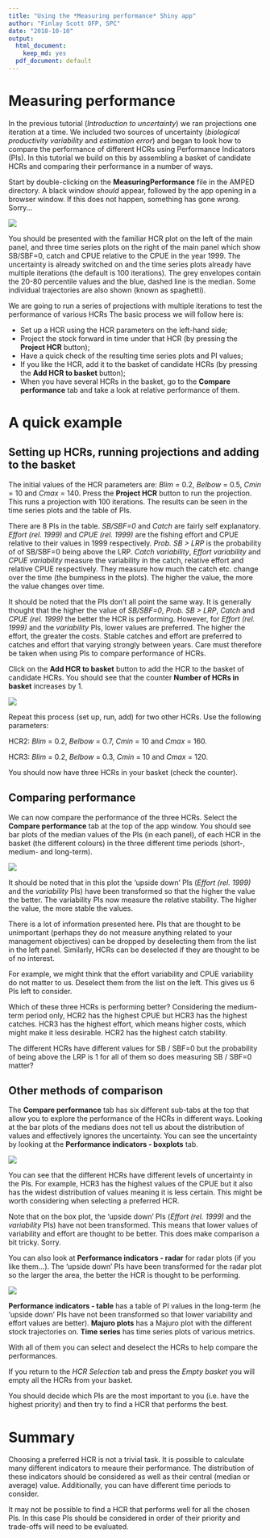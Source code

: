 ```yaml
---
title: "Using the *Measuring performance* Shiny app"
author: "Finlay Scott OFP, SPC"
date: "2018-10-10"
output:
  html_document:
    keep_md: yes
  pdf_document: default
---
```


<!--use render()-->
<!-- render("tutorials/measuringPerformance.Rmd", output_format = "all")-->

# Measuring performance

In the previous tutorial (*Introduction to uncertainty*) we ran projections one iteration at a time.
We included two sources of uncertainty (*biological productivity variability* and *estimation error*) and began to look how to compare the performance of different HCRs using Performance Indicators (PIs).
In this tutorial we build on this by assembling a basket of candidate HCRs and comparing their performance in a number of ways.

Start by double-clicking on the **MeasuringPerformance** file in the AMPED directory.
A black window *should* appear, followed by the app opening in a browser window.
If this does not happen, something has gone wrong. Sorry...

<!-- Insert image -->
![](figures/measuringPerformance_start.png)

You should be presented with the familiar HCR plot on the left of the main panel, and three time series plots on the right of the main panel which show SB/SBF=0, catch and CPUE relative to the CPUE in the year 1999.
The uncertainty is already switched on and the time series plots already have multiple iterations (the default is 100 iterations).
The grey envelopes contain the 20-80 percentile values and the blue, dashed line is the median. Some individual trajectories are also shown (known as spaghetti).

We are going to run a series of projections with multiple iterations to test the performance of various HCRs
The basic process we will follow here is:

* Set up a HCR using the HCR parameters on the left-hand side;
* Project the stock forward in time under that HCR (by pressing the **Project HCR** button);
* Have a quick check of the resulting time series plots and PI values;
* If you like the HCR, add it to the basket of candidate HCRs (by pressing the **Add HCR to basket** button);
* When you have several HCRs in the basket, go to the **Compare performance** tab and take a look at relative performance of them.

# A quick example

## Setting up HCRs, running projections and adding to the basket

The initial values of the HCR parameters are: *Blim* = 0.2, *Belbow* = 0.5, *Cmin* = 10 and *Cmax* = 140.
Press the **Project HCR** button to run the projection.
This runs a projection with 100 iterations. The results can be seen in the time series plots and the table of PIs.

There are 8 PIs in the table. *SB/SBF=0* and *Catch* are fairly self explanatory. *Effort (rel. 1999)* and *CPUE (rel. 1999)* are the fishing effort and CPUE relative to their values in 1999 respectively. *Prob. SB > LRP* is the probability of of SB/SBF=0 being above the LRP. *Catch variability*, *Effort variability* and *CPUE variability* measure the variability in the catch, relative effort and relative CPUE respectively. They measure how much the catch etc. change over the time (the bumpiness in the plots). The higher the value, the more the value changes over time.

It should be noted that the PIs don't all point the same way. 
It is generally thought that the higher the value of *SB/SBF=0*, *Prob. SB > LRP*, *Catch* and *CPUE (rel. 1999)* the better the HCR is performing.
However, for *Effort (rel. 1999)* and the *variability* PIs, lower values are preferred. The higher the effort, the greater the costs. Stable catches and effort are preferred to catches and effort that varying strongly between years.
Care must therefore be taken when using PIs to compare performance of HCRs.

Click on the **Add HCR to basket** button to add the HCR to the basket of candidate HCRs. You should see that the counter **Number of HCRs in basket** increases by 1.

<!-- Insert image -->
![](figures/measuringPerformanceHCR1.png)

Repeat this process (set up, run, add) for two other HCRs.
Use the following parameters:

HCR2: *Blim* = 0.2, *Belbow* = 0.7, *Cmin* = 10 and *Cmax* = 160. 

HCR3: *Blim* = 0.2, *Belbow* = 0.3, *Cmin* = 10 and *Cmax* = 120. 

You should now have three HCRs in your basket (check the counter).

## Comparing performance

We can now compare the performance of the three HCRs. Select the **Compare performance** tab at the top of the app window.
You should see bar plots of the median values of the PIs (in each panel), of each HCR in the basket (the different colours) in the three different time periods (short-, medium- and long-term).

<!-- Insert image -->
![](figures/measuringPerformance_medianBar.png)

It should be noted that in this plot the 'upside down' PIs (*Effort (rel. 1999)* and the *variability* PIs) have been transformed so that the higher the value the better. The variability PIs now measure the relative stability. The higher the value, the more stable the values.

There is a lot of information presented here. PIs that are thought to be unimportant (perhaps they do not measure anything related to your management objectives) can be dropped by deselecting them from the list in the left panel.
Similarly, HCRs can be deselected if they are thought to be of no interest.

<!--
Looking at the bar plots of median values we can start to compare the perforance.
To make our life a bit easier deselect the relative effort stability and relative CPUE stability PI from the list on the left.
-->

For example, we might think that the effort variability and CPUE variability do not matter to us.
Deselect them from the list on the left.
This gives us 6 PIs left to consider.

Which of these three HCRs is performing better?
Considering the medium-term period only, HCR2 has the highest CPUE but HCR3 has the highest catches.
HCR3 has the highest effort, which means higher costs, which might make it less desirable.
HCR2 has the highest catch stability.

The different HCRs have different values for SB / SBF=0 but the probability of being above the LRP is 1 for all of them so does measuring SB / SBF=0 matter?

## Other methods of comparison

The **Compare performance** tab has six different sub-tabs at the top that allow you to explore the performance of the HCRs in different ways. Looking at the bar plots of the medians does not tell us about the distribution of values and effectively ignores the uncertainty. You can see the uncertainty by looking at the **Performance indicators - boxplots** tab.

![](figures/measuringPerformance_boxPlot.png)

You can see that the different HCRs have different levels of uncertainty in the PIs. For example, HCR3 has the highest values of the CPUE but it also has the widest distribution of values meaning it is less certain. This might be worth considering when selecting a preferred HCR.

Note that on the box plot, the 'upside down' PIs (*Effort (rel. 1999)* and the *variability* PIs) have not been transformed. This means that lower values of variability and effort are thought to be better. This does make comparison a bit tricky. Sorry.

You can also look at **Performance indicators - radar** for radar plots (if you like them...).
The 'upside down' PIs have been transformed for the radar plot so the larger the area, the better the HCR is thought to be performing.

![](figures/measuringPerformance_radar.png)

**Performance indicators - table** has a table of PI values in the long-term (he 'upside down' PIs have not been transformed so that lower variability and effort values are better).
**Majuro plots** has a Majuro plot with the different stock trajectories on.
**Time series** has time series plots of various metrics.

With all of them you can select and deselect the HCRs to help compare the performances.

If you return to the *HCR Selection* tab and press the *Empty basket* you will empty all the HCRs from your basket.

You should decide which PIs are the most important to you (i.e. have the highest priority) and then try to find a HCR that performs the best.

# Summary

Choosing a preferred HCR is not a trivial task. It is possible to calculate many different indicators to meaure their performance. The distribution of these indicators should be considered as well as their central (median or average) value. Additionally, you can have different time periods to consider.

It may not be possible to find a HCR that performs well for all the chosen PIs. In this case PIs should be considered in order of their priority and trade-offs will need to be evaluated.


<!--
# Now you try

Go back to the **HCR Selection** tab and press the **Empty basket** button to get rid of all the HCRs from the basket.

Set up, run and store a range of HCRs (as many as you want: 5, 10, more...).

Keep Cmin at 10

2 Competitions

Your mission is to find a HCR that gives you:

Catch > 90
Highest CPUE
-->

<!-- 
(0.2, 0.7, 10, 160)
(0.2, 0.4, 10, 90)
(0.1, 0.7, 10, 100)
Second one has more stability

Talk through these three - all meet the constraint - but different stability and effort etc.
Majuro also

-->







